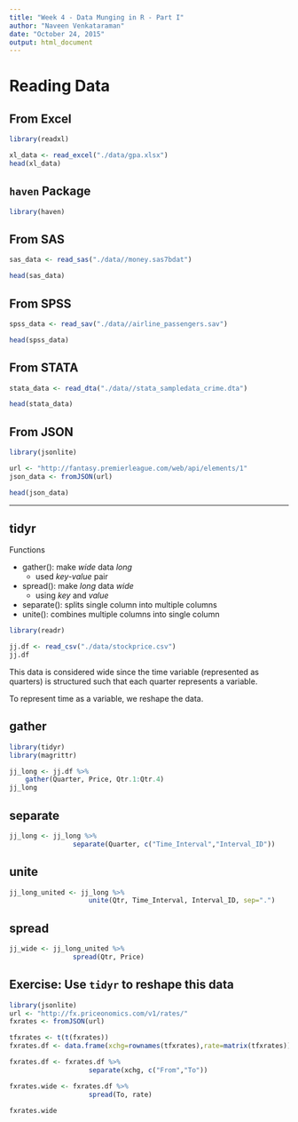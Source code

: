 ```yaml
---
title: "Week 4 - Data Munging in R - Part I"
author: "Naveen Venkataraman"
date: "October 24, 2015"
output: html_document
---
```


# Reading Data

## From Excel

```r
library(readxl)

xl_data <- read_excel("./data/gpa.xlsx")
head(xl_data)
```

## ```haven``` Package

```r
library(haven)
```

## From SAS

```r
sas_data <- read_sas("./data//money.sas7bdat")

head(sas_data)
```

## From SPSS

```r
spss_data <- read_sav("./data//airline_passengers.sav")

head(spss_data)
```

## From STATA

```r
stata_data <- read_dta("./data//stata_sampledata_crime.dta")

head(stata_data)
```

## From JSON

```r
library(jsonlite)

url <- "http://fantasy.premierleague.com/web/api/elements/1"
json_data <- fromJSON(url)

head(json_data)
```

---

## tidyr

Functions

+ gather(): make _wide_ data _long_
    + used _key-value_ pair
+ spread(): make _long_ data _wide_
    + using _key_ and _value_
+ separate(): splits single column into multiple columns
+ unite(): combines multiple columns into single column

```r
library(readr)

jj.df <- read_csv("./data/stockprice.csv")
jj.df
```

This data is considered wide since the time variable (represented as quarters) is structured such that each quarter represents a variable.

To represent time as a variable, we reshape the data.

## gather

```r
library(tidyr)
library(magrittr)

jj_long <- jj.df %>%
    gather(Quarter, Price, Qtr.1:Qtr.4)
jj_long
```

## separate

```r
jj_long <- jj_long %>% 
                separate(Quarter, c("Time_Interval","Interval_ID"))
```


## unite

```r
jj_long_united <- jj_long %>% 
                    unite(Qtr, Time_Interval, Interval_ID, sep=".")
```

## spread

```r
jj_wide <- jj_long_united %>%
                spread(Qtr, Price)
```

## Exercise: Use ```tidyr``` to reshape this data

```r
library(jsonlite)
url <- "http://fx.priceonomics.com/v1/rates/"
fxrates <- fromJSON(url)

tfxrates <- t(t(fxrates))
fxrates.df <- data.frame(xchg=rownames(tfxrates),rate=matrix(tfxrates))

fxrates.df <- fxrates.df %>% 
                    separate(xchg, c("From","To"))

fxrates.wide <- fxrates.df %>% 
                    spread(To, rate)

fxrates.wide
```

